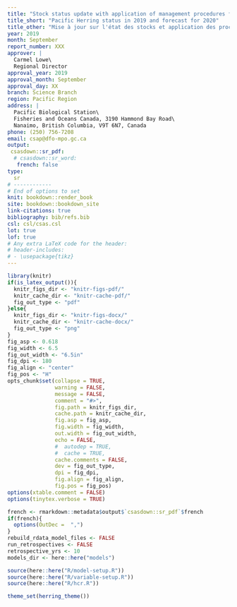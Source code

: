 ```yaml
---
title: "Stock status update with application of management procedures for Pacific Herring (*Clupea pallasii*) in British Columbia: Status in 2019 and forecast for 2020"
title_short: "Pacific Herring status in 2019 and forecast for 2020"
title_other: "Mise à jour sur l'état des stocks et application des procédures de gestion du Hareng du Pacifique (*Clupea pallasii*) de la Colombie-Britannique: état en 2019 et prévisions pour 2020"
year: 2019
month: September
report_number: XXX
approver: |
  Carmel Lowe\
  Regional Director
approval_year: 2019
approval_month: September
approval_day: XX
branch: Science Branch
region: Pacific Region
address: |
  Pacific Biological Station\
  Fisheries and Oceans Canada, 3190 Hammond Bay Road\
  Nanaimo, British Columbia, V9T 6N7, Canada
phone: (250) 756-7208
email: csap@dfo-mpo.gc.ca
output:
 csasdown::sr_pdf:
  # csasdown::sr_word:
   french: false
type:
  sr
# ------------
# End of options to set
knit: bookdown::render_book
site: bookdown::bookdown_site
link-citations: true
bibliography: bib/refs.bib
csl: csl/csas.csl
lot: true
lof: true
# Any extra LaTeX code for the header:
# header-includes:
# - \usepackage{tikz}
---
```


```r
library(knitr)
if(is_latex_output()){
  knitr_figs_dir <- "knitr-figs-pdf/"
  knitr_cache_dir <- "knitr-cache-pdf/"
  fig_out_type <- "pdf"
}else{
  knitr_figs_dir <- "knitr-figs-docx/"
  knitr_cache_dir <- "knitr-cache-docx/"
  fig_out_type <- "png"
}
fig_asp <- 0.618
fig_width <- 6.5
fig_out_width <- "6.5in"
fig_dpi <- 180
fig_align <- "center"
fig_pos <- "H"
opts_chunk$set(collapse = TRUE,
               warning = FALSE,
               message = FALSE,
               comment = "#>",
               fig.path = knitr_figs_dir,
               cache.path = knitr_cache_dir,
               fig.asp = fig_asp,
               fig.width = fig_width,
               out.width = fig_out_width,
               echo = FALSE,
               #  autodep = TRUE,
               #  cache = TRUE,
               cache.comments = FALSE,
               dev = fig_out_type,
               dpi = fig_dpi,
               fig.align = fig_align,
               fig.pos = fig_pos)
options(xtable.comment = FALSE)
options(tinytex.verbose = TRUE)
```

```r
french <- rmarkdown::metadata$output$`csasdown::sr_pdf`$french
if(french){
  options(OutDec =  ",")
}
rebuild_rdata_model_files <- FALSE
run_retrospectives <- FALSE
retrospective_yrs <- 10
models_dir <- here::here("models")

source(here::here("R/model-setup.R"))
source(here::here("R/variable-setup.R"))
source(here::here("R/hcr.R"))

theme_set(herring_theme())
```
